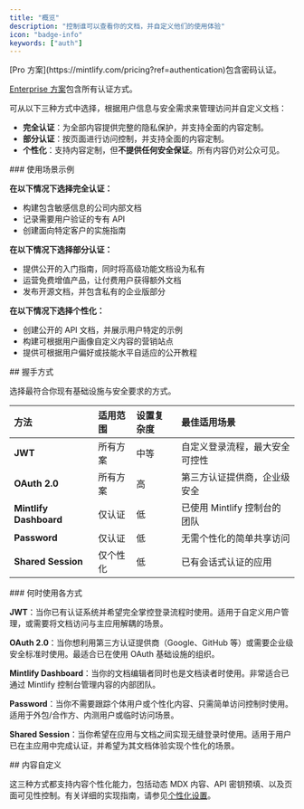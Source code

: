 ```yaml
---
title: "概览"
description: "控制谁可以查看你的文档，并自定义他们的使用体验"
icon: "badge-info"
keywords: ["auth"]
---
```


<Info>
  [Pro 方案](https://mintlify.com/pricing?ref=authentication)包含密码认证。

  [Enterprise 方案](https://mintlify.com/pricing?ref=authentication)包含所有认证方式。
</Info>

可从以下三种方式中选择，根据用户信息与安全需求来管理访问并自定义文档：

* **完全认证**：为全部内容提供完整的隐私保护，并支持全面的内容定制。
* **部分认证**：按页面进行访问控制，并支持全面的内容定制。
* **个性化**：支持内容定制，但**不提供任何安全保证**。所有内容仍对公众可见。

<div id="use-case-examples">
  ### 使用场景示例
</div>

**在以下情况下选择完全认证：**

* 构建包含敏感信息的公司内部文档
* 记录需要用户验证的专有 API
* 创建面向特定客户的实施指南

**在以下情况下选择部分认证：**

* 提供公开的入门指南，同时将高级功能文档设为私有
* 运营免费增值产品，让付费用户获得额外文档
* 发布开源文档，并包含私有的企业版部分

**在以下情况下选择个性化：**

* 创建公开的 API 文档，并展示用户特定的示例
* 构建可根据用户画像自定义内容的营销站点
* 提供可根据用户偏好或技能水平自适应的公开教程

<div id="handshake-methods">
  ## 握手方式
</div>

选择最符合你现有基础设施与安全要求的方式。

| 方法 | 适用范围 | 设置复杂度 | 最佳适用场景 |
|:-------|:--------------|:-----------------|:----------|
| **JWT** | 所有方案 | 中等 | 自定义登录流程，最大安全可控性 |
| **OAuth 2.0** | 所有方案 | 高 | 第三方认证提供商，企业级安全 |
| **Mintlify Dashboard** | 仅认证 | 低 | 已使用 Mintlify 控制台的团队 |
| **Password** | 仅认证 | 低 | 无需个性化的简单共享访问 |
| **Shared Session** | 仅个性化 | 低 | 已有会话式认证的应用 |

<div id="when-to-use-each-method">
  ### 何时使用各方式
</div>

**JWT**：当你已有认证系统并希望完全掌控登录流程时使用。适用于自定义用户管理，或需要将文档访问与主应用解耦的场景。

**OAuth 2.0**：当你想利用第三方认证提供商（Google、GitHub 等）或需要企业级安全标准时使用。最适合已在使用 OAuth 基础设施的组织。

**Mintlify Dashboard**：当你的文档编辑者同时也是文档读者时使用。非常适合已通过 Mintlify 控制台管理内容的内部团队。

**Password**：当你不需要跟踪个体用户或个性化内容、只需简单访问控制时使用。适用于外包/合作方、内测用户或临时访问场景。

**Shared Session**：当你希望在应用与文档之间实现无缝登录时使用。适用于用户已在主应用中完成认证，并希望为其文档体验实现个性化的场景。

<div id="content-customization">
  ## 内容自定义
</div>

这三种方式都支持内容个性化能力，包括动态 MDX 内容、API 密钥预填、以及页面可见性控制。有关详细的实现指南，请参见[个性化设置](/zh/authentication-personalization/personalization-setup)。
